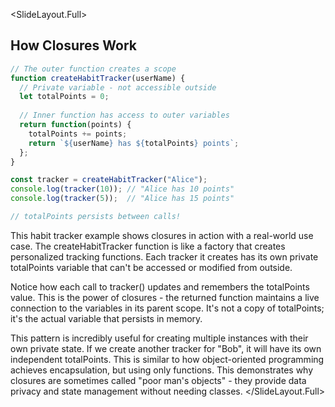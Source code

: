 
<SlideLayout.Full>
## How Closures Work
<CodeDisplay >
  <File name="example.js">
    
```javascript
// The outer function creates a scope
function createHabitTracker(userName) {
  // Private variable - not accessible outside
  let totalPoints = 0;
  
  // Inner function has access to outer variables
  return function(points) {
    totalPoints += points;
    return `${userName} has ${totalPoints} points`;
  };
}

const tracker = createHabitTracker("Alice");
console.log(tracker(10)); // "Alice has 10 points"
console.log(tracker(5));  // "Alice has 15 points"

// totalPoints persists between calls!
```
    
  </File>
</CodeDisplay>

<Notes>
This habit tracker example shows closures in action with a real-world use case. The createHabitTracker function is like a factory that creates personalized tracking functions. Each tracker it creates has its own private totalPoints variable that can't be accessed or modified from outside.

Notice how each call to tracker() updates and remembers the totalPoints value. This is the power of closures - the returned function maintains a live connection to the variables in its parent scope. It's not a copy of totalPoints; it's the actual variable that persists in memory.

This pattern is incredibly useful for creating multiple instances with their own private state. If we create another tracker for "Bob", it will have its own independent totalPoints. This is similar to how object-oriented programming achieves encapsulation, but using only functions. This demonstrates why closures are sometimes called "poor man's objects" - they provide data privacy and state management without needing classes.
</Notes>
</SlideLayout.Full>